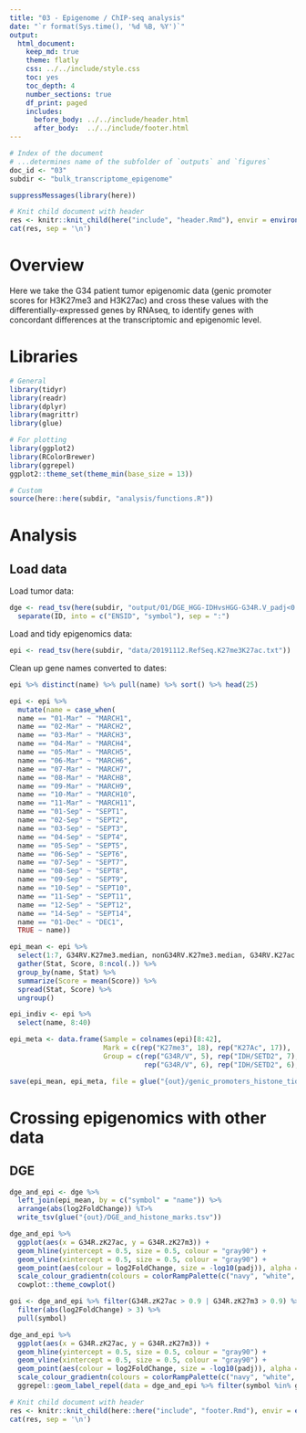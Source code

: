 ```yaml
---
title: "03 - Epigenome / ChIP-seq analysis"
date: "`r format(Sys.time(), '%d %B, %Y')`"
output:
  html_document:
    keep_md: true
    theme: flatly
    css: ../../include/style.css
    toc: yes
    toc_depth: 4
    number_sections: true
    df_print: paged
    includes:
      before_body: ../../include/header.html
      after_body:  ../../include/footer.html
---
```


<!-- FRONT MATTER, insert configuration info -->

```r

# Index of the document
# ...determines name of the subfolder of `outputs` and `figures`
doc_id <- "03"
subdir <- "bulk_transcriptome_epigenome"

suppressMessages(library(here))

# Knit child document with header
res <- knitr::knit_child(here("include", "header.Rmd"), envir = environment(), quiet = TRUE)
cat(res, sep = '\n')

```

<!-- END OF FRONT MATTER -->


# Overview

Here we take the G34 patient tumor epigenomic data (genic promoter scores for H3K27me3 and H3K27ac) and cross these values with the differentially-expressed genes by RNAseq, to identify genes with concordant differences
at the transcriptomic and epigenomic level.


# Libraries

```r

# General
library(tidyr)
library(readr)
library(dplyr)
library(magrittr)
library(glue)

# For plotting
library(ggplot2)
library(RColorBrewer)
library(ggrepel)
ggplot2::theme_set(theme_min(base_size = 13))

# Custom
source(here::here(subdir, "analysis/functions.R"))

```

# Analysis

## Load data

Load tumor data:

```r

dge <- read_tsv(here(subdir, "output/01/DGE_HGG-IDHvsHGG-G34R.V_padj<0.01_baseMean>100_absLFC>2.tsv")) %>% 
  separate(ID, into = c("ENSID", "symbol"), sep = ":")

```

Load and tidy epigenomics data:

```r

epi <- read_tsv(here(subdir, "data/20191112.RefSeq.K27me3K27ac.txt"))

```


Clean up gene names converted to dates:

```r

epi %>% distinct(name) %>% pull(name) %>% sort() %>% head(25)

epi <- epi %>%
  mutate(name = case_when(
  name == "01-Mar" ~ "MARCH1",
  name == "02-Mar" ~ "MARCH2",
  name == "03-Mar" ~ "MARCH3",
  name == "04-Mar" ~ "MARCH4",
  name == "05-Mar" ~ "MARCH5",
  name == "06-Mar" ~ "MARCH6",
  name == "07-Mar" ~ "MARCH7",
  name == "08-Mar" ~ "MARCH8",
  name == "09-Mar" ~ "MARCH9",
  name == "10-Mar" ~ "MARCH10",
  name == "11-Mar" ~ "MARCH11",
  name == "01-Sep" ~ "SEPT1",
  name == "02-Sep" ~ "SEPT2",
  name == "03-Sep" ~ "SEPT3",
  name == "04-Sep" ~ "SEPT4",
  name == "05-Sep" ~ "SEPT5",
  name == "06-Sep" ~ "SEPT6",
  name == "07-Sep" ~ "SEPT7",
  name == "08-Sep" ~ "SEPT8",
  name == "09-Sep" ~ "SEPT9",
  name == "10-Sep" ~ "SEPT10",
  name == "11-Sep" ~ "SEPT11",
  name == "12-Sep" ~ "SEPT12",
  name == "14-Sep" ~ "SEPT14",
  name == "01-Dec" ~ "DEC1",
  TRUE ~ name))

```

```r

epi_mean <- epi %>%
  select(1:7, G34RV.K27me3.median, nonG34RV.K27me3.median, G34RV.K27ac.median, nonG34RV.K27ac.median, G34R.zK27m3, G34R.zK27ac) %>% 
  gather(Stat, Score, 8:ncol(.)) %>% 
  group_by(name, Stat) %>% 
  summarize(Score = mean(Score)) %>% 
  spread(Stat, Score) %>% 
  ungroup()

epi_indiv <- epi %>% 
  select(name, 8:40)

epi_meta <- data.frame(Sample = colnames(epi)[8:42],
                       Mark = c(rep("K27me3", 18), rep("K27Ac", 17)),
                       Group = c(rep("G34R/V", 5), rep("IDH/SETD2", 7), rep("WT", 6),
                                 rep("G34R/V", 6), rep("IDH/SETD2", 6), rep("WT", 5)))

save(epi_mean, epi_meta, file = glue("{out}/genic_promoters_histone_tidy.Rda"))

```

# Crossing epigenomics with other data

## DGE

```r

dge_and_epi <- dge %>%
  left_join(epi_mean, by = c("symbol" = "name")) %>% 
  arrange(abs(log2FoldChange)) %T>% 
  write_tsv(glue("{out}/DGE_and_histone_marks.tsv"))

dge_and_epi %>% 
  ggplot(aes(x = G34R.zK27ac, y = G34R.zK27m3)) +
  geom_hline(yintercept = 0.5, size = 0.5, colour = "gray90") +
  geom_vline(xintercept = 0.5, size = 0.5, colour = "gray90") +
  geom_point(aes(colour = log2FoldChange, size = -log10(padj)), alpha = 0.8) +
  scale_colour_gradientn(colours = colorRampPalette(c("navy", "white", "red"))(n = 200)) +
  cowplot::theme_cowplot()

goi <- dge_and_epi %>% filter(G34R.zK27ac > 0.9 | G34R.zK27m3 > 0.9) %>%
  filter(abs(log2FoldChange) > 3) %>%
  pull(symbol)

dge_and_epi %>% 
  ggplot(aes(x = G34R.zK27ac, y = G34R.zK27m3)) +
  geom_hline(yintercept = 0.5, size = 0.5, colour = "gray90") +
  geom_vline(xintercept = 0.5, size = 0.5, colour = "gray90") +
  geom_point(aes(colour = log2FoldChange, size = -log10(padj)), alpha = 0.8) +
  scale_colour_gradientn(colours = colorRampPalette(c("navy", "white", "red"))(n = 200)) +
  ggrepel::geom_label_repel(data = dge_and_epi %>% filter(symbol %in% goi), aes(label = symbol))

```


<!-- END MATTER, insert reproducibility info -->

```r

# Knit child document with header
res <- knitr::knit_child(here::here("include", "footer.Rmd"), envir = environment(), quiet = TRUE)
cat(res, sep = '\n')

```

<!-- END OF END MATTER -->
